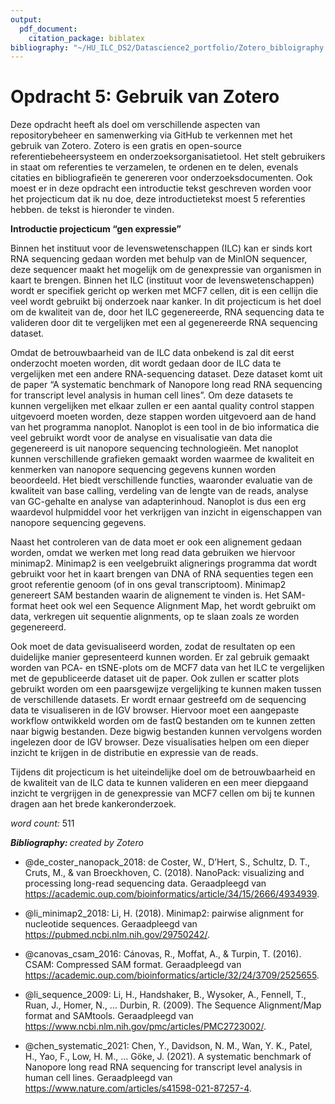 ```yaml
---
output:
  pdf_document:
    citation_package: biblatex
bibliography: "~/HU_ILC_DS2/Datascience2_portfolio/Zotero_bibloigraphy.bib"
---
```



# Opdracht 5: Gebruik van Zotero

Deze opdracht heeft als doel om verschillende aspecten van repositorybeheer en samenwerking via GitHub te verkennen met het gebruik van Zotero. Zotero is een gratis en open-source referentiebeheersysteem en onderzoeksorganisatietool. Het stelt gebruikers in staat om referenties te verzamelen, te ordenen en te delen, evenals citaties en bibliografieën te genereren voor onderzoeksdocumenten. 
Ook moest er in deze opdracht een introductie tekst geschreven worden voor het projecticum dat ik nu doe, deze introductietekst moest 5 referenties hebben. de tekst is hieronder te vinden. 

__Introductie projecticum "gen expressie"__

Binnen het instituut voor de levenswetenschappen (ILC) kan er sinds kort RNA sequencing gedaan worden met behulp van de MinION sequencer, deze sequencer maakt het mogelijk om de genexpressie van organismen in kaart te brengen. Binnen het ILC (instituut voor de levenswetenschappen) wordt er specifiek gericht op werken met MCF7 cellen, dit is een cellijn die veel wordt gebruikt bij onderzoek naar kanker. In dit projecticum is het doel om de kwaliteit van de, door het ILC gegenereerde, RNA sequencing data te valideren door dit te vergelijken met een al gegenereerde RNA sequencing dataset. 

Omdat de betrouwbaarheid van de ILC data onbekend is zal dit eerst onderzocht moeten worden, dit wordt gedaan door de ILC data te vergelijken met een andere RNA-sequencing dataset. Deze dataset komt uit de paper “A systematic benchmark of Nanopore long read RNA sequencing for transcript level analysis in human cell lines”. Om deze datasets te kunnen vergelijken met elkaar zullen er een aantal quality control stappen uitgevoerd moeten worden, deze stappen worden uitgevoerd aan de hand van het programma nanoplot. Nanoplot is een tool in de bio informatica die veel gebruikt wordt voor de analyse en visualisatie van data die gegenereerd is uit nanopore sequencing technologieën. Met nanoplot kunnen verschillende grafieken gemaakt worden waarmee de kwaliteit en kenmerken van nanopore sequencing gegevens kunnen worden beoordeeld. Het biedt verschillende functies, waaronder evaluatie van de kwaliteit van base calling, verdeling van de lengte van de reads, analyse van GC-gehalte en analyse van adapterinhoud. Nanoplot is dus een erg waardevol hulpmiddel voor het verkrijgen van inzicht in eigenschappen van nanopore sequencing gegevens. 

Naast het controleren van de data moet er ook een alignement gedaan worden, omdat we werken met long read data gebruiken we hiervoor minimap2. Minimap2 is een veelgebruikt alignerings programma dat wordt gebruikt voor het in kaart brengen van DNA of RNA sequenties tegen een groot referentie genoom (of in ons geval transcriptoom). Minimap2 genereert SAM bestanden waarin de alignement te vinden is. Het SAM-format heet ook wel een Sequence Alignment Map, het wordt gebruikt om data, verkregen uit sequentie alignments, op te slaan zoals ze worden gegenereerd. 

Ook moet de data gevisualiseerd worden, zodat de resultaten op een duidelijke manier gepresenteerd kunnen worden. Er zal gebruik gemaakt worden van PCA- en tSNE-plots om de MCF7 data van het ILC te vergelijken met de gepubliceerde dataset uit de paper. Ook zullen er scatter plots gebruikt worden om een paarsgewijze vergelijking te kunnen maken tussen de verschillende datasets. Er wordt ernaar gestreefd om de sequencing data te visualiseren in de IGV browser. Hiervoor moet een aangepaste workflow ontwikkeld worden om de fastQ bestanden om te kunnen zetten naar bigwig bestanden. Deze bigwig bestanden kunnen vervolgens worden ingelezen door de IGV browser. Deze visualisaties helpen om een dieper inzicht te krijgen in de distributie en expressie van de reads. 

Tijdens dit projecticum is het uiteindelijke doel om de betrouwbaarheid en de kwaliteit van de ILC data te kunnen valideren en een meer diepgaand inzicht te vergrijgen in de genexpressie van MCF7 cellen om bij te kunnen dragen aan het brede kankeronderzoek. 

_word count: _ 511

___Bibliography: ___ 
_created by Zotero_

- @de_coster_nanopack_2018: de Coster, W., D'Hert, S., Schultz, D. T., Cruts, M., & van Broeckhoven, C. (2018). NanoPack: visualizing and processing long-read sequencing data. Geraadpleegd van [https://academic.oup.com/bioinformatics/article/34/15/2666/4934939](https://academic.oup.com/bioinformatics/article/34/15/2666/4934939).

- @li_minimap2_2018: Li, H. (2018). Minimap2: pairwise alignment for nucleotide sequences. Geraadpleegd van [https://pubmed.ncbi.nlm.nih.gov/29750242/](https://pubmed.ncbi.nlm.nih.gov/29750242/).

- @canovas_csam_2016: Cánovas, R., Moffat, A., & Turpin, T. (2016). CSAM: Compressed SAM format. Geraadpleegd van [https://academic.oup.com/bioinformatics/article/32/24/3709/2525655](https://academic.oup.com/bioinformatics/article/32/24/3709/2525655).

- @li_sequence_2009: Li, H., Handshaker, B., Wysoker, A., Fennell, T., Ruan, J., Homer, N., ... Durbin, R. (2009). The Sequence Alignment/Map format and SAMtools. Geraadpleegd van [https://www.ncbi.nlm.nih.gov/pmc/articles/PMC2723002/](https://www.ncbi.nlm.nih.gov/pmc/articles/PMC2723002/).

- @chen_systematic_2021: Chen, Y., Davidson, N. M., Wan, Y. K., Patel, H., Yao, F., Low, H. M., ... Göke, J. (2021). A systematic benchmark of Nanopore long read RNA sequencing for transcript level analysis in human cell lines. Geraadpleegd van [https://www.nature.com/articles/s41598-021-87257-4](https://www.nature.com/articles/s41598-021-87257-4).